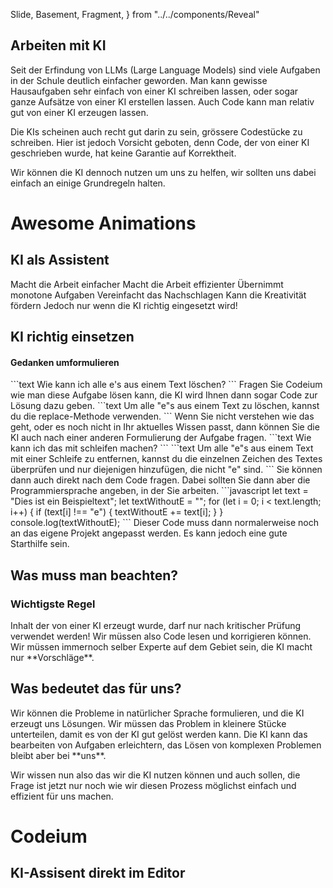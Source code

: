   Slide,
  Basement,
  Fragment,
} from "../../components/Reveal"


<Chapter>

## Arbeiten mit KI

<Matter />

Seit der Erfindung von LLMs (Large Language Models) sind viele Aufgaben in der
Schule deutlich einfacher geworden. Man kann gewisse Hausaufgaben sehr einfach
von einer KI schreiben lassen, oder sogar ganze Aufsätze von einer KI erstellen
lassen. Auch Code kann man relativ gut von einer KI erzeugen lassen.

Die KIs scheinen auch recht gut darin zu sein, grössere Codestücke zu schreiben.
Hier ist jedoch Vorsicht geboten, denn Code, der von einer KI geschrieben wurde,
hat keine Garantie auf Korrektheit.

Wir können die KI dennoch nutzen um uns zu helfen, wir sollten uns dabei einfach
an einige Grundregeln halten.

<VSpace space="2rem" />

<Presentation>
<Slide>
<Basement>
<h1>Awesome Animations</h1>
</Basement>
<Basement>
<RPlayer videoComponent={Outro} />
</Basement>
</Slide>
<Slide>
<h2>KI als Assistent</h2>
<Basement>
    <Fragment>Macht die Arbeit einfacher</Fragment>
    <Fragment>Macht die Arbeit effizienter</Fragment>
    <Fragment>Übernimmt monotone Aufgaben</Fragment>
    <Fragment>Vereinfacht das Nachschlagen</Fragment>
    <Fragment>Kann die Kreativität fördern</Fragment>
</Basement>
<Basement>Jedoch nur wenn die KI richtig eingesetzt wird!</Basement>
</Slide>
<Slide>
<h2>KI richtig einsetzen</h2>
<h4>Gedanken umformulieren</h4>
<Basement>
    <Fragment>
    ```text
    Wie kann ich alle e's aus einem Text löschen?
    ```
    </Fragment>
    <Fragment>
    Fragen Sie Codeium wie man diese Aufgabe lösen kann, die KI wird Ihnen dann sogar Code zur Lösung dazu geben.
    </Fragment>
</Basement>
<Basement>      
```text
Um alle "e"s aus einem Text zu löschen, kannst du die
replace-Methode verwenden.
```
</Basement>
<Basement>
    Wenn Sie nicht verstehen wie das geht, oder es noch nicht in Ihr aktuelles Wissen passt, dann können Sie die KI auch nach einer anderen Formulierung der Aufgabe fragen.
</Basement>
<Basement>
```text
Wie kann ich das mit schleifen machen?
```
</Basement>
<Basement>
```text
Um alle "e"s aus einem Text mit einer Schleife
zu entfernen, kannst du die einzelnen Zeichen 
des Textes überprüfen und nur diejenigen 
hinzufügen, die nicht "e" sind. 
```
</Basement>
<Basement>
    Sie können dann auch direkt nach dem Code fragen. Dabei sollten Sie dann aber die Programmiersprache angeben, in der Sie arbeiten.
</Basement>
<Basement>
```javascript
let text = "Dies ist ein Beispieltext";
let textWithoutE = "";
for (let i = 0; i < text.length; i++) {
    if (text[i] !== "e") {
        textWithoutE += text[i];
    }
}
console.log(textWithoutE);
```
</Basement>
<Basement>
    Dieser Code muss dann normalerweise noch an das eigene Projekt angepasst werden. Es kann jedoch eine gute Starthilfe sein.
</Basement>
</Slide>

<Slide>
  <h2>Was muss man beachten?</h2>
  <Basement>
    <h3>Wichtigste Regel</h3>
    Inhalt der von einer KI erzeugt wurde, darf nur nach kritischer Prüfung verwendet
    werden!
  </Basement>
  <Basement>Wir müssen also Code lesen und korrigieren können.</Basement>
  <Basement>
    Wir müssen immernoch selber Experte auf dem Gebiet sein, die KI macht nur
    **Vorschläge**.
  </Basement>
</Slide>

<Slide>
  <h2>Was bedeutet das für uns?</h2>
  <Basement>
    Wir können die Probleme in natürlicher Sprache formulieren, und die KI
    erzeugt uns Lösungen.
  </Basement>
  <Basement>
    Wir müssen das Problem in kleinere Stücke unterteilen, damit es von der KI
    gut gelöst werden kann.
  </Basement>
  <Basement>
    Die KI kann das bearbeiten von Aufgaben erleichtern, das Lösen von komplexen
    Problemen bleibt aber bei **uns**.
  </Basement>
</Slide>

</Presentation>

<VSpace space="2rem" />

Wir wissen nun also das wir die KI nutzen können und auch sollen, die Frage ist
jetzt nur noch wie wir diesen Prozess möglichst einfach und effizient für uns
machen.

<VSpace space="2rem" />

<Presentation>
  <Slide>
    <h1>Codeium</h1>
  </Slide>
  <Slide>
    <h2>KI-Assisent direkt im Editor</h2>
  </Slide>
</Presentation>

</Chapter>
